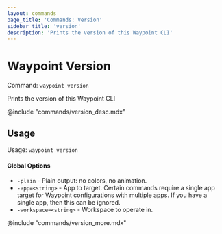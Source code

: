 ```yaml
---
layout: commands
page_title: 'Commands: Version'
sidebar_title: 'version'
description: 'Prints the version of this Waypoint CLI'
---
```


# Waypoint Version

Command: `waypoint version`

Prints the version of this Waypoint CLI

@include "commands/version_desc.mdx"

## Usage

Usage: `waypoint version`

#### Global Options

- `-plain` - Plain output: no colors, no animation.
- `-app=<string>` - App to target. Certain commands require a single app target for Waypoint configurations with multiple apps. If you have a single app, then this can be ignored.
- `-workspace=<string>` - Workspace to operate in.

@include "commands/version_more.mdx"
